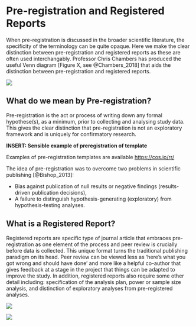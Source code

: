 #	Pre-registration and Registered Reports

When pre-registration is discussed in the broader scientific literature, the specificity of the terminology can be quite opaque. Here we make the clear distinction between pre-registration and registered reports as these are often used interchangably. Professor Chris Chambers has produced the useful Venn diagram [Figure X,  see @Chambers_2018] that aids the distinction between pre-registration and registered reports.

![](Chambers venn diagram.jpg)


## What do we mean by Pre-registration?

 Pre-registration is the act or process of writing down any formal hypothese(s), as a minimum, prior to collecting and analysing study data. This gives the clear distinction that pre-registration is not an exploratory framework and is uniquely for confirmatory research. 

**INSERT: Sensible example of preregistration of template**

Examples of pre-registration templates are available [https://cos.io/rr/](https://cos.io/rr/)

The idea of pre-registration was to overcome two problems in scientific publishing [@Bishop_2013]:

 - Bias against publication of null results or negative findings (results-driven publication decisions),
 - A failure to distinguish hypothesis-generating (exploratory) from hypothesis-testing analyses.
 
## What is a Registered Report?

Registered reports are specific type of journal article that embraces pre-registration as one element of the process and peer review is crucially before data is collected. This unique format turns the traditional publishing paradigm on its head. Peer review can be viewed less as 'here's what you got wrong and should have done' and more like a helpful co-author that gives feedback at a stage in the project that things can be adapted to improve the study. In addition, registered reports also require some other detail including: specification of the analysis plan, power or sample size analysis, and distinction of exploratory analyses from pre-registered analyses. 

![](chambers_RR_flow.png)



![](chambers_RR_cycle.png)